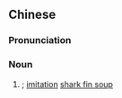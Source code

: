 ==Chinese==
{{zh-forms}}
{{wikipedia|lang=zh}}
{{wikipedia|lang=yue}}

===Pronunciation===
{{zh-pron
|m=wǎnzǎichì
|c=wun2 zai2 ci3
|cat=n
}}

===Noun===
{{zh-noun}}

# {{w|wun tsai chi}}; [[imitation]] [[shark fin soup]] {{gloss|a common Hong Kong street snack}}

{{zh-cat|Foods}}
